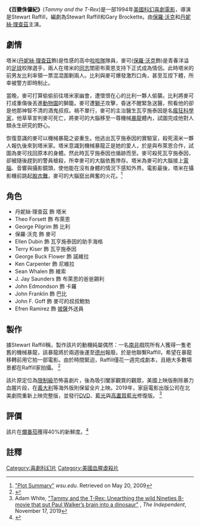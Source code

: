 {{Infobox film
| name           = 百變侏儸紀
| image          = 
| caption        = 
| director       = [[Stewart_Raffill|Stewart Raffill]]
| producer       = Diane Raffill
| screenplay     = {{Plainlist|
* Stewart Raffill
* [[Gary_Brockette|Gary Brockette]]
}}
| starring       = {{Plainlist|
* [[Terry_Kiser|Terry Kiser]]
* [[Ellen_Dubin|Ellen Dubin]]
* [[丹妮絲·理查茲|丹妮絲·理查茲]]
* [[保羅·沃克|保羅·沃克]]
* George Pilgrim
* [[John_Franklin_(actor)|John Franklin]]
}}
| music          = {{Plainlist|
* Jack Conrad
* Tony Riparetti
}}
| studio         = Greenline Productions
| distributor    = Imperial Entertainment
| released       = {{Film date|1994|12|21|美國}}
| runtime        = 82 分鐘
| country        = [[美國|美國]]
| language       = [[英語|英語]]
}}

'''《百變侏儸紀》'''(''Tammy and the T-Rex'')是一部1994年[[美國|美國]][[科幻|科幻]][[喜劇|喜劇]][[電影|電影]]，導演是Stewart Raffill，編劇為Stewart Raffill和Gary Brockette。由[[保羅·沃克|保羅·沃克]]和[[丹妮絲·理查茲|丹妮絲·理查茲]]主演。

==劇情==
塔米([[丹妮絲·理查茲|丹妮絲·理查茲]]飾)是性感的高中[[啦啦隊|啦啦隊]]隊員，麥可([[保羅·沃克|保羅·沃克]]飾)是青春洋溢的[[足球|足球]]校隊選手，兩人在塔米的[[同志_(LGBT)|同志]]閨密布萊恩支持下正式成為情侶。此時塔米的前男友比利率領一票混混圍剿兩人。比利與麥可爆發激烈口角，甚至互捏下體，所幸被警方即時制止。

當晚，麥可打算偷偷前往塔米家幽會，遭懷恨在心的比利一夥人偷襲。比利將麥可打成重傷後丟進[[動物園|動物園]]的獅籠。麥可遭[[獅子|獅子]]攻擊，昏迷不醒緊急送醫，照看他的卻是他那神智不清的酒鬼叔叔。禍不單行，麥可的主治醫生瓦亨施泰因是名[[瘋狂科學家|瘋狂科學家]]，他草草宣判麥可死亡，將麥可的大腦移至一尊機械[[暴龍|暴龍]]體內，試圖完成他對人類永生研究的野心。

恢復意識的麥可以機械暴龍之姿重生。他逃出瓦亨施泰因的實驗室，殺死湯米一夥人報仇後來到塔米家。塔米意識到機械暴龍正是她的愛人，於是與布萊恩合作，試圖為麥可找回原本的身體。然此時瓦亨施泰因也循跡而至。麥可殺死瓦亨施泰因，卻被隨後趕到的警員槍殺，所幸麥可的大腦依舊倖存。塔米為麥可的大腦接上[[電腦|電腦]]、音響與攝影鏡頭，使他能在沒有身體的情況下感知外界。電影最後，塔米在攝影機前跳起[[脫衣舞|脫衣舞]]，麥可的大腦竄出興奮的火花。<ref name="WSU">[http://www.wsu.edu/~delahoyd/tammy.trex.html "Plot Summary"] {{Wayback|url=http://www.wsu.edu/~delahoyd/tammy.trex.html |date=20090507175145 }} ''wsu.edu''. Retrieved on May 20, 2009</ref>

==角色==
{{div col}}
* 丹妮絲·理查茲 飾 塔米
* Theo Forsett 飾 布萊恩
* George Pilgrim 飾 比利
* 保羅·沃克 飾 麥可
* Ellen Dubin 飾 瓦亨施泰因的助手海格
* Terry Kiser 飾 瓦亨施泰因
* George Buck Flower 飾 諾維拉
* Ken Carpenter 飾 尼維拉
* Sean Whalen 飾 維索
* J. Jay Saunders 飾 布萊恩的爸爸錫利
* John Edmondson 飾 卡羅
* John Franklin 飾 巴比
* John F. Goff 飾 麥可的叔叔鮑勃
* Efren Ramirez 飾 [[披薩|披薩]]外送員
{{div col end}}

==製作==
據Stewart Raffill稱，製作該片的動機純屬偶然：一名[[南非|南非]]戲院所有人獲得一隻老舊的機械暴龍，該暴龍將於兩週後運至[[德克薩斯州|德州]]報廢。於是他聯繫Raffill，希望在暴龍移轉前用它拍一部電影。由於時間緊迫，Raffill僅花一週完成劇本，且絕大多數場景都在Raffill家拍攝。
<ref name="bristol">{{cite web |url=https://bristolbadfilmclub.co.uk/exclusive-interview-stewart-raffill-director-of-tammy-and-the-t-rex-mac-me-and-the-ice-pirates/ |website=Bristol Bad Film Club |title=Exclusive interview: Stewart Raffill, director of Tammy and the T-Rex, Mac & Me and The Ice Pirates |date=May 12, 2018 |access-date=2020-10-02 |archive-date=2021-02-26 |archive-url=https://web.archive.org/web/20210226064824/https://bristolbadfilmclub.co.uk/exclusive-interview-stewart-raffill-director-of-tammy-and-the-t-rex-mac-me-and-the-ice-pirates/ |dead-url=no }}</ref>

該片原定位為[[限制級|限制級]]恐怖喜劇片，後為吸引闔家觀賞的觀眾，美國上映版刪除暴力血腥片段，在[[義大利|義大利]]等海外版則保留全片上映。2019年，家庭電影出版公司{{tsl|en|Vinegar Syndrome (company)|醋症候群}}在北美劇院重新上映完整版，並發行[[數位多功能影音光碟|DVD]]、[[藍光光碟|藍光]]與[[超高畫質藍光光碟|高畫質藍光]]修復版。
<ref>Adam White, [https://www.independent.co.uk/arts-entertainment/films/features/tammy-and-the-t-rex-paul-walker-denise-richards-release-date-a9204191.html "Tammy and the T-Rex: Unearthing the wild Nineties B-movie that put Paul Walker’s brain into a dinosaur"] {{Wayback|url=https://www.independent.co.uk/arts-entertainment/films/features/tammy-and-the-t-rex-paul-walker-denise-richards-release-date-a9204191.html |date=20200822201657 }}, ''The Independent'', November 17, 2019</ref>

==評價==
該片在[[爛番茄|爛番茄]]獲得40%的新鮮度。<ref>{{cite web |title=Tammy and the Teenage T-Rex (1994) |url=https://www.rottentomatoes.com/m/tammy_and_the_teenage_t_rex/ |website=[[Rotten_Tomatoes|Rotten Tomatoes]] |access-date=2020-05-04 |archive-date=2020-11-12 |archive-url=https://web.archive.org/web/20201112033306/https://www.rottentomatoes.com/m/tammy_and_the_teenage_t_rex |dead-url=no }}</ref>

==註釋==

{{DEFAULTSORT:Tammy and the T-Rex}}
[[Category:喜劇科幻片|Category:喜劇科幻片]]
[[Category:美國血腥虐殺片|Category:美國血腥虐殺片]]